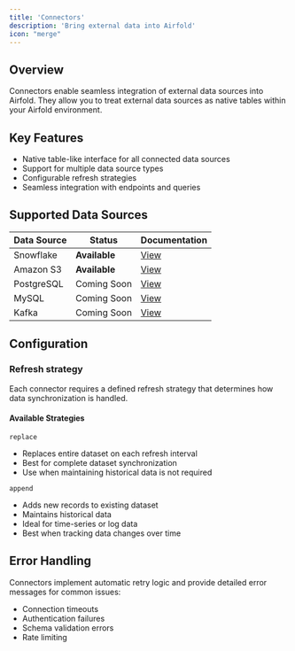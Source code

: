 ```yaml
---
title: 'Connectors'
description: 'Bring external data into Airfold'
icon: "merge"
---
```


## Overview

Connectors enable seamless integration of external data sources into Airfold. They allow you to treat external data sources as native tables within your Airfold environment.

## Key Features

- Native table-like interface for all connected data sources
- Support for multiple data source types
- Configurable refresh strategies
- Seamless integration with endpoints and queries

## Supported Data Sources

| Data Source | Status | Documentation |
|------------|---------|---------------|
| Snowflake  | **Available** | [View](/connectors/snowflake) |
| Amazon S3  | **Available** | [View ](/connectors/s3) |
| PostgreSQL | Coming Soon | [View](/connectors/postgres) |
| MySQL      | Coming Soon | [View](/connectors/mysql) |
| Kafka      | Coming Soon | [View](/connectors/kafka) |

## Configuration

### Refresh strategy

Each connector requires a defined refresh strategy that determines how data synchronization is handled.

#### Available Strategies

`replace`
- Replaces entire dataset on each refresh interval
- Best for complete dataset synchronization
- Use when maintaining historical data is not required

`append`
- Adds new records to existing dataset
- Maintains historical data
- Ideal for time-series or log data
- Best when tracking data changes over time

## Error Handling

Connectors implement automatic retry logic and provide detailed error messages for common issues:
- Connection timeouts
- Authentication failures
- Schema validation errors
- Rate limiting
